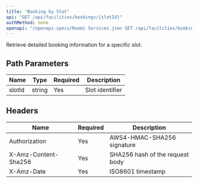 ```yaml
---
title: "Booking by Slot"
api: "GET /api/facilities/bookings/{slotId}"
authMethod: none
openapi: "/openapi-specs/Roomi Services.json GET /api/facilities/bookings/{slotId}"
---
```


Retrieve detailed booking information for a specific slot.

## Path Parameters


| Name | Type | Required | Description |
| --- | --- | --- | --- |
| slotId | string | Yes | Slot identifier |


## Headers


| Name | Required | Description |
| --- | --- | --- |
| Authorization | Yes | AWS4-HMAC-SHA256 signature |
| X-Amz-Content-Sha256 | Yes | SHA256 hash of the request body |
| X-Amz-Date | Yes | ISO8601 timestamp |


